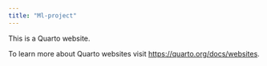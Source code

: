 ```yaml
---
title: "Ml-project"
---
```



This is a Quarto website.

To learn more about Quarto websites visit <https://quarto.org/docs/websites>.
